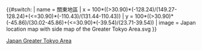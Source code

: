 {{#switch:{{{1}}}
| name = 關東地區
| x = 100*(({{{2}}}>30.90)*({{{3}}}-128.24)/(149.27-128.24)+({{{2}}}<=30.90)*({{{3}}}-110.43)/(131.44-110.43))
| y = 100*(({{{2}}}>30.90)*({{{2}}}-45.86)/(30.02-45.86)+({{{2}}}<=30.90)*({{{2}}}-39.54)/(23.71-39.54))
| image  = Japan location map with side map of the Greater Tokyo Area.svg
}}<noinclude>{{Location map/Info|Japan Greater Tokyo Area}}
{{Documentation}}

[[Category:日本地理位置圖模板|Japan Greater Tokyo Area]]
</noinclude>